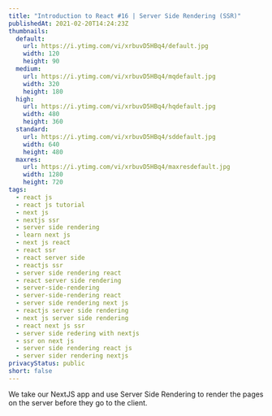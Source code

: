 ```yaml
---
title: "Introduction to React #16 | Server Side Rendering (SSR)"
publishedAt: 2021-02-20T14:24:23Z
thumbnails:
  default:
    url: https://i.ytimg.com/vi/xrbuvD5HBq4/default.jpg
    width: 120
    height: 90
  medium:
    url: https://i.ytimg.com/vi/xrbuvD5HBq4/mqdefault.jpg
    width: 320
    height: 180
  high:
    url: https://i.ytimg.com/vi/xrbuvD5HBq4/hqdefault.jpg
    width: 480
    height: 360
  standard:
    url: https://i.ytimg.com/vi/xrbuvD5HBq4/sddefault.jpg
    width: 640
    height: 480
  maxres:
    url: https://i.ytimg.com/vi/xrbuvD5HBq4/maxresdefault.jpg
    width: 1280
    height: 720
tags:
  - react js
  - react js tutorial
  - next js
  - nextjs ssr
  - server side rendering
  - learn next js
  - next js react
  - react ssr
  - react server side
  - reactjs ssr
  - server side rendering react
  - react server side rendering
  - server-side-rendering
  - server-side-rendering react
  - server side rendering next js
  - reactjs server side rendering
  - next js server side rendering
  - react next js ssr
  - server side redering with nextjs
  - ssr on next js
  - server side rendering react js
  - server sider rendering nextjs
privacyStatus: public
short: false
---
```

  
We take our NextJS app and use Server Side Rendering to render the pages on the server before they go to the client.

